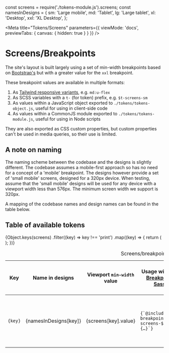 const screens = require('./tokens-module.js').screens;
const namesInDesigns = {
  sm: 'Large mobile',
  md: 'Tablet',
  lg: 'Large tablet',
  xl: 'Desktop',
  xxl: 'XL Desktop',
};

<Meta
  title="Tokens/Screens"
  parameters={{ viewMode: 'docs', previewTabs: { canvas: { hidden: true } } }}
/>

# Screens/Breakpoints

The site's layout is built largely using a set of min-width breakpoints based on
[Bootstrap's](https://getbootstrap.com/docs/5.0/layout/breakpoints/) but with a
greater value for the `xxl` breakpoint.

These breakpoint values are available in multiple formats:

1. As
   [Tailwind responsive variants](https://tailwindcss.com/docs/responsive-design),
   e.g. `md:u-flex`
2. As SCSS variables with a `t-` (for token) prefix, e.g. `$t-screens-sm`
3. As values within a JavaScript object exported to `./tokens/tokens-object.js`,
   useful for using in client-side code
4. As values within a CommonJS module exported to `./tokens/tokens-module.js`,
   useful for using in Node scripts

They are also exported as CSS custom properties, but custom properties can't be
used in media queries, so their use is limited.

## A note on naming

The naming scheme between the codebase and the designs is slightly different.
The codebase assumes a mobile-first approach so has no need for a concept of a
'mobile' breakpoint. The designs however provide a set of 'small mobile'
screens, designed for a 320px device. When testing, assume that the 'small
mobile' designs will be used for any device with a viewport width less than
576px. The minimum screen width we support is 320px.

A mapping of the codebase names and design names can be found in the table
below.

## Table of available tokens

<div
  className={['u-overflow-auto']}
  role="region"
  aria-labelledby="ScreensTableCaption"
  tabindex="0"
>
  <table>
    <caption id="ScreensTableCaption" className={'u-sr-only'}>
      Screens/breakpoints
    </caption>
    <thead>
      <tr>
        <th>Key</th>
        <th>Name in designs</th>
        <th>
          Viewport <code>min-width</code> value
        </th>
        <th>
          Usage with{' '}
          <a
            href={
              'https://github.com/at-import/breakpoint/wiki/Basic-Media-Queries'
            }
          >
            Breakpoint Sass
          </a>
        </th>
        <th>
          Usage with{' '}
          <a href={'https://tailwindcss.com/docs/responsive-design'}>
            Tailwind responsive variants
          </a>
        </th>
        <th>Usage with JavaScript object</th>
      </tr>
    </thead>
    <tbody>
      {Object.keys(screens)
        .filter((key) => key !== 'print')
        .map((key) => {
          return (
            <tr key={key}>
              <td>
                <code>{key}</code>
              </td>
              <td>{namesInDesigns[key]}</td>
              <td>{screens[key].value}</td>
              <td>
                <code>{`@include breakpoint($t-screens-${key}) {…}`}</code>
              </td>
              <td>
                <code>{`<div class="${key}:flex">…</div>`}</code>
              </td>
              <td>
                <code>
                  {'window.matchMedia(`(min-width: ${_designTokens.screens.' +
                    key +
                    '})`).matches'}
                </code>
              </td>
            </tr>
          );
        })}
    </tbody>
  </table>
</div>
